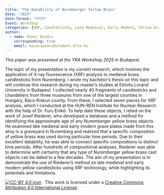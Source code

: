 ```yaml
---
title: 'The Datability of Nuremberger Yellow Brass'
date: "2025"
date-format: "YYYY"
Event: Workshop
categories: [XRF, Candlesticks, Late Medieval, Early Modern, Yellow brass, Dating]
author: 
  - name: Panni Kovács
    corresponding: true
    email: kovacspanni@student.elte.hu
---
```


*This paper was presented at the YRA Workshop 2025 in Budapest.*

The topic of my presentation is my current research, which involves the application of X-ray fluorescence (XRF) analysis to medieval brass candlesticks from Nuremberg. I wrote my bachelor’s thesis on this topic and will continue this research during my master’s studies at Eötvös Loránd University in Budapest.
I collected nearly 40 fragments of candlesticks and chandeliers from three museums from one of the largest counties in Hungary, Bács-Kiskun county. From these, I selected seven pieces for XRF analysis, which I conducted at the HUN-REN Institute for Nuclear Research with the help of Dr. Furu Enikő.
To help date these objects, I relied on the work of Josef Riederer, who developed a database and a method for identifying the approximate age of any Nuremberger yellow brass objects. He examined late medieval and early modern grave plates made from this alloy in a graveyard in Nuremberg and realized that a specific composition of yellow brass was used during particular time periods. Due to their excellent datability, he was able to connect specific compositions to distinct time periods. After hundreds of compositional analyses, Riederer was able to determine with certainty that any type of Nuremberger yellow brass cast objects can be dated to a few decades. 
The aim of my presentation is to demonstrate the use of Riederer’s method on late medieval and early modern yellow candlesticks using XRF technology, while highlighting its potentials and limitations.

[![CC-BY 4.0 icon](https://i.creativecommons.org/l/by/4.0/88x31.png)](http://creativecommons.org/licenses/by/4.0/)&nbsp;&nbsp; This work is licensed under a [Creative Commons Attribution 4.0 International License](https://creativecommons.org/licenses/by/4.0/). 
